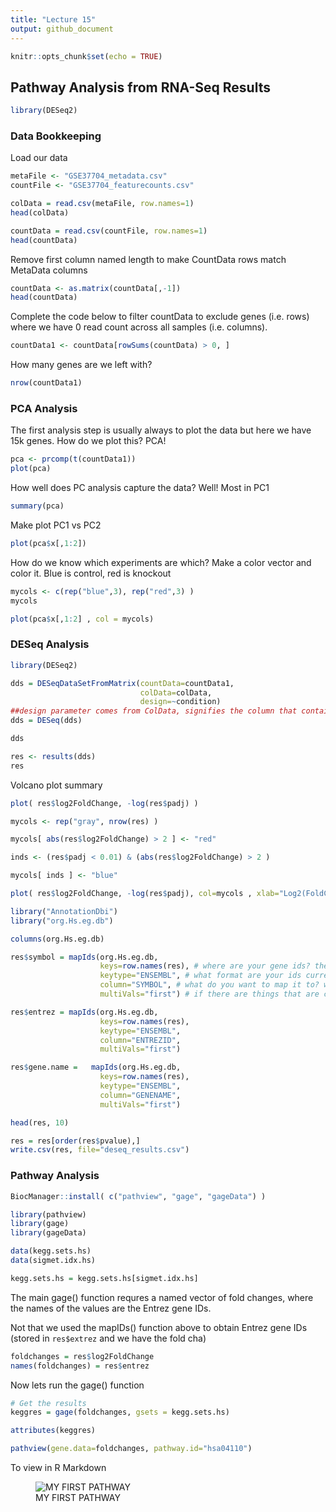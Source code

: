 ```yaml
---
title: "Lecture 15"
output: github_document
---
```


```r
knitr::opts_chunk$set(echo = TRUE)
```


## Pathway Analysis from RNA-Seq Results

```r
library(DESeq2)
```


### Data Bookkeeping

Load our data
```r
metaFile <- "GSE37704_metadata.csv"
countFile <- "GSE37704_featurecounts.csv"

```



```r
colData = read.csv(metaFile, row.names=1)
head(colData)
```

```r
countData = read.csv(countFile, row.names=1)
head(countData)
```

Remove first column named length to make CountData rows match MetaData columns
```r
countData <- as.matrix(countData[,-1])
head(countData)
```



Complete the code below to filter countData to exclude genes (i.e. rows) where we have 0 read count across all samples (i.e. columns).
```r
countData1 <- countData[rowSums(countData) > 0, ]
```


How many genes are we left with?
```r
nrow(countData1)
```

### PCA Analysis

The first analysis step is usually always to plot the data but here we have 15k genes. How do we plot this? PCA!

```r
pca <- prcomp(t(countData1))
plot(pca)
```


How well does PC analysis capture the data? Well! Most in PC1
```r
summary(pca)
```


Make plot PC1 vs PC2
```r
plot(pca$x[,1:2])
```

How do we know which experiments are which? Make a color vector and color it. Blue is control, red is knockout
```r
mycols <- c(rep("blue",3), rep("red",3) )
mycols
```


```r
plot(pca$x[,1:2] , col = mycols)
```



### DESeq Analysis

```r
library(DESeq2)
```




```r
dds = DESeqDataSetFromMatrix(countData=countData1,
                             colData=colData,
                             design=~condition)
##design parameter comes from ColData, signifies the column that contains the condition that youre working with 
dds = DESeq(dds)
```


```r
dds
```


```r
res <- results(dds)
res
```

Volcano plot summary
```r
plot( res$log2FoldChange, -log(res$padj) )
```



```r
mycols <- rep("gray", nrow(res) )

mycols[ abs(res$log2FoldChange) > 2 ] <- "red"

inds <- (res$padj < 0.01) & (abs(res$log2FoldChange) > 2 )

mycols[ inds ] <- "blue"
```


```r
plot( res$log2FoldChange, -log(res$padj), col=mycols , xlab="Log2(FoldChange)", ylab="-Log(P-value)" )
```


```r
library("AnnotationDbi")
library("org.Hs.eg.db")

columns(org.Hs.eg.db)

res$symbol = mapIds(org.Hs.eg.db,
                    keys=row.names(res), # where are your gene ids? they are the row names
                    keytype="ENSEMBL", # what format are your ids currently?
                    column="SYMBOL", # what do you want to map it to? what NEW ids format do                                          you want?
                    multiVals="first") # if there are things that are crosslisted, which one                                              do you want it to take?

res$entrez = mapIds(org.Hs.eg.db,
                    keys=row.names(res),
                    keytype="ENSEMBL",
                    column="ENTREZID",
                    multiVals="first")

res$gene.name =   mapIds(org.Hs.eg.db,
                    keys=row.names(res),
                    keytype="ENSEMBL",
                    column="GENENAME",
                    multiVals="first")

head(res, 10)
```

```r
res = res[order(res$pvalue),]
write.csv(res, file="deseq_results.csv")
```



### Pathway Analysis

```r
BiocManager::install( c("pathview", "gage", "gageData") )
```


```r
library(pathview)
library(gage)
library(gageData)
```


```r
data(kegg.sets.hs)
data(sigmet.idx.hs)

kegg.sets.hs = kegg.sets.hs[sigmet.idx.hs]
```






The main gage() function requres a named vector of fold changes, where the names of the values are the Entrez gene IDs.

Not that we used the mapIDs() function above to obtain Entrez gene IDs (stored in `res$extrez` and we have the fold cha)


```r
foldchanges = res$log2FoldChange
names(foldchanges) = res$entrez
```




Now lets run the gage() function
```r
# Get the results
keggres = gage(foldchanges, gsets = kegg.sets.hs)
```

```r
attributes(keggres)
```


```r
pathview(gene.data=foldchanges, pathway.id="hsa04110")
```

To view in R Markdown

![MY FIRST PATHWAY](./hsa04110.pathview.png)












